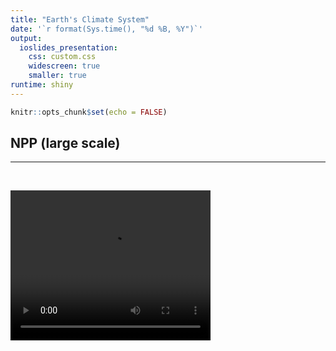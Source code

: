```yaml
---
title: "Earth's Climate System"
date: '`r format(Sys.time(), "%d %B, %Y")`'
output: 
  ioslides_presentation:
    css: custom.css
    widescreen: true
    smaller: true
runtime: shiny
---
```


```r
knitr::opts_chunk$set(echo = FALSE)
```

## NPP (large scale)
<hr>
<br />

<video width="320" height="240" autoplay>
  <source src="npp_video.mp4" type="video/mp4">
Your browser does not support the video tag.
</video>